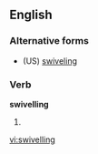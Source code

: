 ==English==

===Alternative forms===
* (US) [[swiveling]]

===Verb===
'''swivelling'''

# {{British}} {{present participle of|[[swivel]]}}

[[vi:swivelling]]